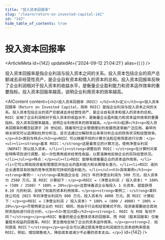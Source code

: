 ```yaml
---
title: "投入资本回报率"
slug: "/learn/return-on-invested-capital-142"
id: "142"
hide_table_of_contents: true
---
```



# 投入资本回报率

<ArticleMeta id={142} updatedAt={'2024-09-12 21:04:21'} alias={`[]`} />
<div className='border-solid border-b border-t-0 my-4 border-[var(--ifm-color-gray-300)]' />

投入资本回报率是指企业利润与投入资本之间的关系。投入资本包括企业的资产总额减去非经营性资产，是企业自有资本和借入的资本的总和。投入资本回报率反映了企业利润相对于投入资本的收益水平，是衡量企业盈利能力和资本运作效率的重要指标。投入资本回报率越高，说明企业利用资本的效率越高。

<AIContent content={`<h2>投入资本回报率（ROIC）</h2><h3>定义</h3><p>投入资本回报率（Return on Invested Capital，简称 ROIC）是指企业利润与投入资本之间的关系。投入资本包括企业的资产总额减去非经营性资产，是企业自有资本和借入的资本的总和。ROIC 反映了企业利润相对于投入资本的收益水平，是衡量企业盈利能力和资本运作效率的重要指标。投入资本回报率越高，说明企业利用资本的效率越高。</p><h3>起源</h3><p>投入资本回报率的概念起源于 20 世纪初，随着现代企业管理理论的发展而逐渐被广泛应用。最早的相关研究可以追溯到杜邦分析法，该方法通过分解财务比率来分析企业的财务状况和经营效率。</p><h3>类别与特点</h3><p>ROIC 可以根据不同的计算方法和应用场景进行分类：</p><ul><li><strong>基本 ROIC：</strong>这是最常见的计算方法，使用净营业利润（NOPAT）除以投入资本。</li><li><strong>调整后的 ROIC：</strong>在计算时对某些特殊项目进行调整，如一次性费用或非经常性收益，以更准确地反映企业的实际经营状况。</li></ul><p>特点：</p><ul><li>ROIC 能够有效衡量企业的资本运作效率。</li><li>它可以帮助投资者和管理层评估企业的盈利能力和长期增长潜力。</li><li>ROIC 高的企业通常具有较强的竞争优势和可持续的盈利能力。</li></ul><h3>具体案例</h3><p><strong>案例一：</strong>某制造企业在 2023 年的净营业利润为 500 万元，投入资本为 2500 万元。其 ROIC 计算如下：</p><p>ROIC = (净营业利润 / 投入资本) * 100% = (500 / 2500) * 100% = 20%</p><p>这意味着该企业每投入 1 元资本，就能获得 0.20 元的利润，反映了较高的资本利用效率。</p><p><strong>案例二：</strong>某科技公司在 2023 年的净营业利润为 800 万元，投入资本为 4000 万元。其 ROIC 计算如下：</p><p>ROIC = (净营业利润 / 投入资本) * 100% = (800 / 4000) * 100% = 20%</p><p>尽管两家企业的 ROIC 相同，但由于行业和经营模式不同，投资者需要结合其他财务指标进行综合分析。</p><h3>常见问题</h3><p><strong>1. ROIC 与 ROE 有何不同？</strong></p><p>ROIC 衡量的是企业整体资本的回报率，而 ROE（股本回报率）仅衡量股东权益的回报率。ROIC 更全面地反映了企业的资本运作效率。</p><p><strong>2. 如何提高 ROIC？</strong></p><p>企业可以通过提高净营业利润或优化资本结构来提高 ROIC。例如，增加销售收入、降低成本或减少不必要的资本支出。</p>`} id={142} />
